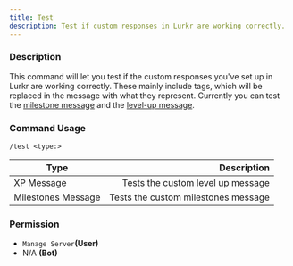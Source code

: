 ```yaml
---
title: Test
description: Test if custom responses in Lurkr are working correctly.
---
```


### Description

This command will let you test if the custom responses you've set up in Lurkr are working correctly. These mainly include tags, which will be replaced in the message with what they represent. Currently you can test the [milestone message](/bot/guides#automatically-controlled-member-milestones#setting-the-milestones-message) and the [level-up message](/bot/guides#setting-up-server-xp-leveling#customizing-the-level-up-message).

### Command Usage

```
/test <type:>
```

| Type               |                         Description |
| ------------------ | ----------------------------------: |
| XP Message         |   Tests the custom level up message |
| Milestones Message | Tests the custom milestones message |

### **Permission**

* `Manage Server`**(User)**
* N/A **(Bot)**
